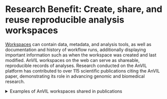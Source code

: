 # Research Benefit: Create, share, and reuse reproducible analysis workspaces

[Workspaces](https://support.terra.bio/hc/en-us/articles/360024743371-Working-with-workspaces) can contain data, metadata, and analysis tools, as well as documentation and history of workflow runs, additionally displaying important information such as when the workspace was created and last modified. AnVIL workspaces on the web can serve as shareable, reproducible records of analyses. Research conducted on the AnVIL platform has contributed to over 115 scientific publications citing the AnVIL paper, demonstrating its role in advancing genomic and biomedical research.

::: {.click_to_expand_block}

<details><summary>Examples of AnVIL workspaces shared in publications</summary>

AnVIL workspaces have previously been shared in publications to demonstrate reproducible science.

* https://www.science.org/doi/10.1126/science.abl3533
* https://www.science.org/doi/10.1126/science.abe3261
* https://anvil.terra.bio/#workspaces/help-gatk/Reproducibility_Case_Study_Tetralogy_of_Fallot

</details>

:::
